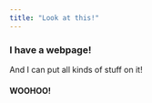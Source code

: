 ```yaml
---
title: "Look at this!"
---
```


### I have a webpage!

And I can put all kinds of stuff on it!

#### WOOHOO!

